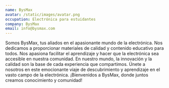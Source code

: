 ```yaml
---
name: BysMax
avatar: /static/images/avatar.png
occupation: Electrónica para estuidantes
company: BysMax
email: info@bysmax.com
---
```


Somos BysMax, tus aliados en el apasionante mundo de la electrónica. Nos dedicamos a proporcionar materiales de calidad y contenido educativo para todos. Nos apasiona facilitar el aprendizaje y hacer que la electrónica sea accesible en nuestra comunidad. En nuestro mundo, la innovación y la calidad son la base de cada experiencia que compartimos. Únete a nosotros en este emocionante viaje de descubrimiento y aprendizaje en el vasto campo de la electrónica. ¡Bienvenidos a BysMax, donde juntos creamos conocimiento y comunidad!
